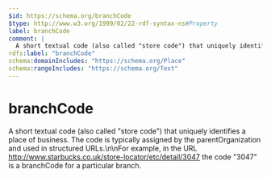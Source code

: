 ```yaml
---
$id: https://schema.org/branchCode
$type: http://www.w3.org/1999/02/22-rdf-syntax-ns#Property
label: branchCode
comment: |
  A short textual code (also called "store code") that uniquely identifies a place of business. The code is typically assigned by the parentOrganization and used in structured URLs.\n\nFor example, in the URL http://www.starbucks.co.uk/store-locator/etc/detail/3047 the code "3047" is a branchCode for a particular branch.
rdfs:label: "branchCode"
schema:domainIncludes: "https://schema.org/Place"
schema:rangeIncludes: "https://schema.org/Text"
---
```


# branchCode

A short textual code (also called "store code") that uniquely identifies a place of business. The code is typically assigned by the parentOrganization and used in structured URLs.\n\nFor example, in the URL http://www.starbucks.co.uk/store-locator/etc/detail/3047 the code "3047" is a branchCode for a particular branch.

